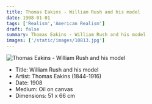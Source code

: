 ```yaml
---
title: Thomas Eakins - William Rush and his model
date: 1908-01-01
tags: ['Realism','American Realism']
draft: false
summary: Thomas Eakins - William Rush and his model
images: ['/static/images/10813.jpg']
---
```


![Thomas Eakins - William Rush and his model](/static/images/10813.jpg)

* Title: William Rush and his model
* Artist: Thomas Eakins (1844-1916)
* Date: 1908
* Medium: Oil on canvas
* Dimensions: 51 x 66 cm


